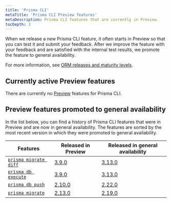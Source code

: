 ```yaml
---
title: 'Prisma CLI'
metaTitle: 'Prisma CLI Preview features'
metaDescription: Prisma CLI features that are currently in Preview.
tocDepth: 3
---
```


<TopBlock>

When we release a new Prisma CLI feature, it often starts in Preview so that you can test it and submit your feedback. After we improve the feature with your feedback and are satisfied with the internal test results, we promote the feature to general availability.

For more information, see [ORM releases and maturity levels](/orm/more/releases).

</TopBlock>

## Currently active Preview features

There are currently no [Preview](/orm/more/releases#preview) features for Prisma CLI.

## Preview features promoted to general availability

In the list below, you can find a history of Prisma CLI features that were in Preview and are now in general availability. The features are sorted by the most recent version in which they were promoted to general availability.

| Features                                                                                                                                | Released in Preview                                            | Released in general availability                               |
| --------------------------------------------------------------------------------------------------------------------------------------- | -------------------------------------------------------------- | -------------------------------------------------------------- |
| [`prisma migrate diff`](/orm/prisma-migrate/workflows/patching-and-hotfixing#fixing-failed-migrations-with-migrate-diff-and-db-execute) | [3.9.0](https://github.com/prisma/prisma/releases/tag/3.9.0)   | [3.13.0](https://github.com/prisma/prisma/releases/tag/3.13.0) |
| [`prisma db execute`](/orm/prisma-migrate/workflows/patching-and-hotfixing#fixing-failed-migrations-with-migrate-diff-and-db-execute)   | [3.9.0](https://github.com/prisma/prisma/releases/tag/3.9.0)   | [3.13.0](https://github.com/prisma/prisma/releases/tag/3.13.0) |
| [`prisma db push`](/orm/prisma-migrate/workflows/prototyping-your-schema)                                                               | [2.10.0](https://github.com/prisma/prisma/releases/tag/2.10.0) | [2.22.0](https://github.com/prisma/prisma/releases/tag/2.22.0) |
| [`prisma migrate`](/orm/prisma-migrate)                                                                                                 | [2.13.0](https://github.com/prisma/prisma/releases/tag/2.13.0) | [2.19.0](https://github.com/prisma/prisma/releases/tag/2.19.0) |
